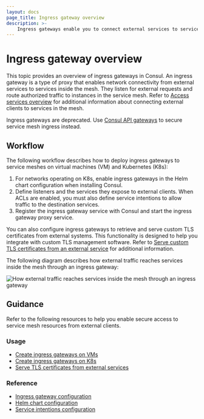 ```yaml
---
layout: docs
page_title: Ingress gateway overview
description: >-
    Ingress gateways enable you to connect external services to services in your mesh. Ingress gateways are a type of proxy that listens for requests from external network locations and route authorized traffic to destinations in the service mesh.
---
```


# Ingress gateway overview

This topic provides an overview of ingress gateways in Consul. An ingress gateway is a type of proxy that enables network connectivity from external services to services inside the mesh. They listen for external requests and route authorized traffic to instances in the service mesh. Refer to [Access services overview](/north-south/) for additional information about connecting external clients to services in the mesh.

<Note>

Ingress gateways are deprecated. Use [Consul API gateways](/north-south/api-gateway) to secure service mesh ingress instead.

</Note>

## Workflow

The following workflow describes how to deploy ingress gateways to service meshes on virtual machines (VM) and Kubernetes (K8s):

1. For networks operating on K8s, enable ingress gateways in the Helm chart configuration when installing Consul.
1. Define listeners and the services they expose to external clients. When ACLs are enabled, you must also define service intentions to allow traffic to the destination services.
1. Register the ingress gateway service with Consul and start the ingress gateway proxy service.

You can also configure ingress gateways to retrieve and serve custom TLS certificates from external systems. This functionality is designed to help you integrate with custom TLS management software. Refer to [Serve custom TLS certificates from an external service](/consul/docs/north-south/ingress-gateway/external) for additional information.

The following diagram describes how external traffic reaches services inside the mesh through an ingress gateway:

![How external traffic reaches services inside the mesh through an ingress gateway](/img/ingress-gateways.png)

## Guidance

Refer to the following resources to help you enable secure access to service mesh resources from external clients.

### Usage

- [Create ingress gateways on VMs](/consul/docs/north-south/ingress-gateway/vm)
- [Create ingress gateways on K8s](/consul/docs/north-south/ingress-gateway/k8s)
- [Serve TLS certificates from external services](/consul/docs/north-south/ingress-gateway/external)

### Reference

- [Ingress gateway configuration](/consul/docs/reference/config-entry/ingress-gateway)
- [Helm chart configuration](/consul/docs/reference/k8s/helm)
- [Service intentions configuration](/consul/docs/reference/config-entry/service-intentions)

